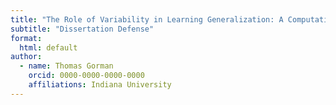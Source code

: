 ```yaml
---
title: "The Role of Variability in Learning Generalization: A Computational Modeling Approach"
subtitle: "Dissertation Defense"
format: 
  html: default
author:
  - name: Thomas Gorman
    orcid: 0000-0000-0000-0000
    affiliations: Indiana University
---
```




